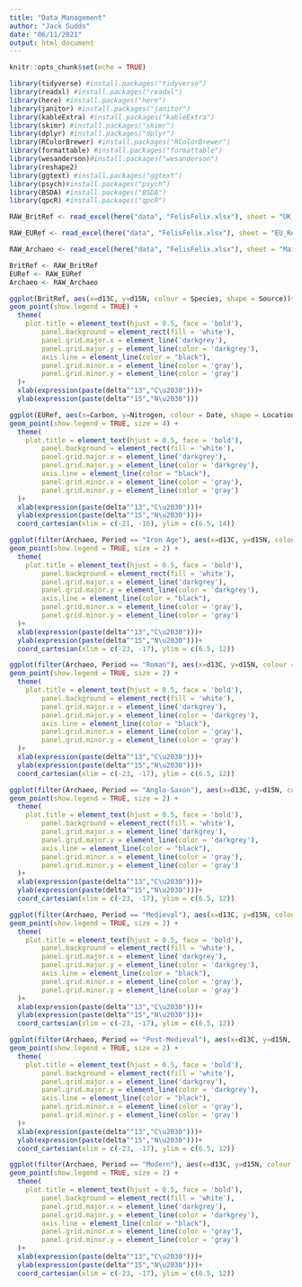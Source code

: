```yaml
---
title: "Data_Management"
author: "Jack Sudds"
date: "06/11/2021"
output: html_document
---
```


```r
knitr::opts_chunk$set(echo = TRUE)
```

```r

library(tidyverse) #install.packages("tidyverse")
library(readxl) #install.packages("readxl")
library(here) #install.packages("here")
library(janitor) #install.packages("janitor")
library(kableExtra) #install.packages("kableExtra")
library(skimr) #install.packages("skimr")
library(dplyr) #install.packages("dplyr")
library(RColorBrewer) #install.packages("RColorBrewer")
library(formattable) #install.packages("formattable")
library(wesanderson)#install.packages("wesanderson")
library(reshape2)
library(ggtext) #install.packages("ggtext")
library(psych)#install.packages("psych")
library(BSDA) #install.packages("BSDA")
library(qpcR) #install.packages("qpcR")

```

```r

RAW_BritRef <- read_excel(here("data", "FelisFelix.xlsx"), sheet = "UK_Ref")

RAW_EURef <- read_excel(here("data", "FelisFelix.xlsx"), sheet = "EU_Ref")

RAW_Archaeo <- read_excel(here("data", "FelisFelix.xlsx"), sheet = "Main_Samples")

```

```r
BritRef <- RAW_BritRef
EURef <- RAW_EURef
Archaeo <- RAW_Archaeo
```

```r

ggplot(BritRef, aes(x=d13C, y=d15N, colour = Species, shape = Source))+
geom_point(show.legend = TRUE) +
  theme(
    plot.title = element_text(hjust = 0.5, face = 'bold'),
        panel.background = element_rect(fill = 'white'),
        panel.grid.major.x = element_line('darkgrey'),
        panel.grid.major.y = element_line(color = 'darkgrey'),
        axis.line = element_line(color = "black"),
        panel.grid.minor.x = element_line(color = 'gray'),
        panel.grid.minor.y = element_line(color = 'gray')
  )+
  xlab(expression(paste(delta^"13","C\u2030")))+
  ylab(expression(paste(delta^"15","N\u2030")))

```

```r

ggplot(EURef, aes(x=Carbon, y=Nitrogen, colour = Date, shape = Location))+
geom_point(show.legend = TRUE, size = 4) +
  theme(
    plot.title = element_text(hjust = 0.5, face = 'bold'),
        panel.background = element_rect(fill = 'white'),
        panel.grid.major.x = element_line('darkgrey'),
        panel.grid.major.y = element_line(color = 'darkgrey'),
        axis.line = element_line(color = "black"),
        panel.grid.minor.x = element_line(color = 'gray'),
        panel.grid.minor.y = element_line(color = 'gray')
  )+
  xlab(expression(paste(delta^"13","C\u2030")))+
  ylab(expression(paste(delta^"15","N\u2030")))+
  coord_cartesian(xlim = c(-21, -16), ylim = c(6.5, 14))

```

```r

ggplot(filter(Archaeo, Period == "Iron Age"), aes(x=d13C, y=d15N, colour = Site))+
geom_point(show.legend = TRUE, size = 2) +
  theme(
    plot.title = element_text(hjust = 0.5, face = 'bold'),
        panel.background = element_rect(fill = 'white'),
        panel.grid.major.x = element_line('darkgrey'),
        panel.grid.major.y = element_line(color = 'darkgrey'),
        axis.line = element_line(color = "black"),
        panel.grid.minor.x = element_line(color = 'gray'),
        panel.grid.minor.y = element_line(color = 'gray')
  )+
  xlab(expression(paste(delta^"13","C\u2030")))+
  ylab(expression(paste(delta^"15","N\u2030")))+
  coord_cartesian(xlim = c(-23, -17), ylim = c(6.5, 12))

ggplot(filter(Archaeo, Period == "Roman"), aes(x=d13C, y=d15N, colour = Site))+
geom_point(show.legend = TRUE, size = 2) +
  theme(
    plot.title = element_text(hjust = 0.5, face = 'bold'),
        panel.background = element_rect(fill = 'white'),
        panel.grid.major.x = element_line('darkgrey'),
        panel.grid.major.y = element_line(color = 'darkgrey'),
        axis.line = element_line(color = "black"),
        panel.grid.minor.x = element_line(color = 'gray'),
        panel.grid.minor.y = element_line(color = 'gray')
  )+
  xlab(expression(paste(delta^"13","C\u2030")))+
  ylab(expression(paste(delta^"15","N\u2030")))+
  coord_cartesian(xlim = c(-23, -17), ylim = c(6.5, 12))

ggplot(filter(Archaeo, Period == "Anglo-Saxon"), aes(x=d13C, y=d15N, colour = Site))+
geom_point(show.legend = TRUE, size = 2) +
  theme(
    plot.title = element_text(hjust = 0.5, face = 'bold'),
        panel.background = element_rect(fill = 'white'),
        panel.grid.major.x = element_line('darkgrey'),
        panel.grid.major.y = element_line(color = 'darkgrey'),
        axis.line = element_line(color = "black"),
        panel.grid.minor.x = element_line(color = 'gray'),
        panel.grid.minor.y = element_line(color = 'gray')
  )+
  xlab(expression(paste(delta^"13","C\u2030")))+
  ylab(expression(paste(delta^"15","N\u2030")))+
  coord_cartesian(xlim = c(-23, -17), ylim = c(6.5, 12))

ggplot(filter(Archaeo, Period == "Medieval"), aes(x=d13C, y=d15N, colour = Site))+
geom_point(show.legend = TRUE, size = 2) +
  theme(
    plot.title = element_text(hjust = 0.5, face = 'bold'),
        panel.background = element_rect(fill = 'white'),
        panel.grid.major.x = element_line('darkgrey'),
        panel.grid.major.y = element_line(color = 'darkgrey'),
        axis.line = element_line(color = "black"),
        panel.grid.minor.x = element_line(color = 'gray'),
        panel.grid.minor.y = element_line(color = 'gray')
  )+
  xlab(expression(paste(delta^"13","C\u2030")))+
  ylab(expression(paste(delta^"15","N\u2030")))+
  coord_cartesian(xlim = c(-23, -17), ylim = c(6.5, 12))

ggplot(filter(Archaeo, Period == "Post-Medieval"), aes(x=d13C, y=d15N, colour = Site))+
geom_point(show.legend = TRUE, size = 2) +
  theme(
    plot.title = element_text(hjust = 0.5, face = 'bold'),
        panel.background = element_rect(fill = 'white'),
        panel.grid.major.x = element_line('darkgrey'),
        panel.grid.major.y = element_line(color = 'darkgrey'),
        axis.line = element_line(color = "black"),
        panel.grid.minor.x = element_line(color = 'gray'),
        panel.grid.minor.y = element_line(color = 'gray')
  )+
  xlab(expression(paste(delta^"13","C\u2030")))+
  ylab(expression(paste(delta^"15","N\u2030")))+
  coord_cartesian(xlim = c(-23, -17), ylim = c(6.5, 12))

ggplot(filter(Archaeo, Period == "Modern"), aes(x=d13C, y=d15N, colour = Site))+
geom_point(show.legend = TRUE, size = 2) +
  theme(
    plot.title = element_text(hjust = 0.5, face = 'bold'),
        panel.background = element_rect(fill = 'white'),
        panel.grid.major.x = element_line('darkgrey'),
        panel.grid.major.y = element_line(color = 'darkgrey'),
        axis.line = element_line(color = "black"),
        panel.grid.minor.x = element_line(color = 'gray'),
        panel.grid.minor.y = element_line(color = 'gray')
  )+
  xlab(expression(paste(delta^"13","C\u2030")))+
  ylab(expression(paste(delta^"15","N\u2030")))+
  coord_cartesian(xlim = c(-23, -17), ylim = c(6.5, 12))

```

